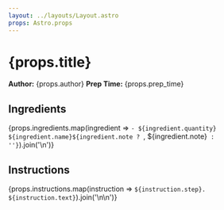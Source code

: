 ```yaml
---
layout: ../layouts/Layout.astro
props: Astro.props
---
```


# {props.title}

**Author:** {props.author}
**Prep Time:** {props.prep_time}

## Ingredients
{props.ingredients.map(ingredient => `- ${ingredient.quantity} ${ingredient.name}${ingredient.note ? `, ${ingredient.note}` : ''}`).join('\n')}

## Instructions
{props.instructions.map(instruction => `${instruction.step}. ${instruction.text}`).join('\n\n')}
